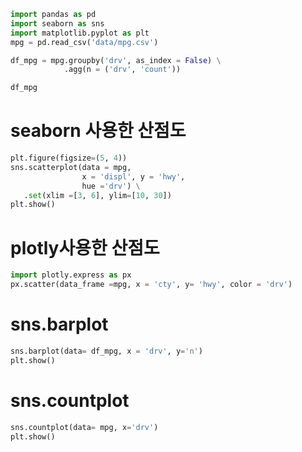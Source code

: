 

```python
import pandas as pd
import seaborn as sns
import matplotlib.pyplot as plt
mpg = pd.read_csv('data/mpg.csv')

df_mpg = mpg.groupby('drv', as_index = False) \
            .agg(n = ('drv', 'count'))

df_mpg             

```

# seaborn 사용한 산점도
```python
plt.figure(figsize=(5, 4))
sns.scatterplot(data = mpg, 
                x = 'displ', y = 'hwy',
                hue ='drv') \
   .set(xlim =[3, 6], ylim=[10, 30])
plt.show()

```

# plotly사용한 산점도
```python
import plotly.express as px
px.scatter(data_frame =mpg, x = 'cty', y= 'hwy', color = 'drv')
```


# sns.barplot
```python
sns.barplot(data= df_mpg, x = 'drv', y='n')
plt.show()
```

# sns.countplot

```python
sns.countplot(data= mpg, x='drv')
plt.show()

```

